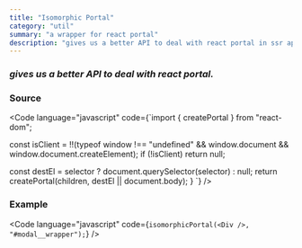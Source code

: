 ```yaml
---
title: "Isomorphic Portal"
category: "util"
summary: "a wrapper for react portal"
description: "gives us a better API to deal with react portal in ssr apps."
---
```


### _gives us a better API to deal with react portal._

### Source

<Code
  language="javascript"
  code={`import { createPortal } from "react-dom";
  
  const isClient = !!(typeof window !== "undefined" && window.document && window.document.createElement);
  if (!isClient) return null;
  
  const destEl = selector ? document.querySelector(selector) : null;
  return createPortal(children, destEl || document.body);
}
`}
/>

### Example

<Code
  language="javascript"
  code={`isomorphicPortal(<Div />, "#modal__wrapper");`}
/>
